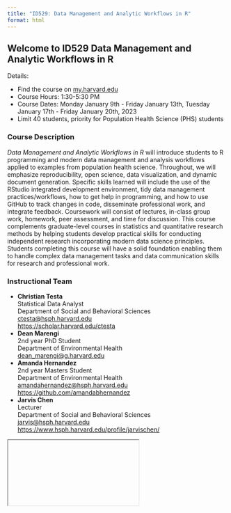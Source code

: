 ```yaml
---
title: "ID529: Data Management and Analytic Workflows in R"
format: html
---
```


## Welcome to ID529 Data Management and Analytic Workflows in R

Details:

<ul>
<li> Find the course on [my.harvard.edu](https://courses.my.harvard.edu/psp/courses/EMPLOYEE/EMPL/h/?tab=HU_CLASS_SEARCH&SearchReqJSON=%7B%22PageNumber%22%3A1%2C%22PageSize%22%3A%22%22%2C%22SortOrder%22%3A%5B%22SCORE%22%5D%2C%22Facets%22%3A%5B%5D%2C%22Category%22%3A%22HU_SCL_SCHEDULED_BRACKETED_COURSES%22%2C%22SearchPropertiesInResults%22%3Atrue%2C%22FacetsInResults%22%3Atrue%2C%22SaveRecent%22%3Afalse%2C%22TopN%22%3A%22%22%2C%22ExcludeBracketed%22%3Atrue%2C%22SearchText%22%3A%22ID529%22%2C%22DeepLink%22%3Afalse%7D) </li>
<li> Course Hours: 1:30-5:30 PM </li>
<li> Course Dates: Monday January 9th - Friday January 13th, Tuesday January 17th - Friday January 20th, 2023 </li>
<li>Limit 40 students, priority for Population Health Science (PHS) students</li>
</ul>

### Course Description 

<div class="alert alert-secondary">
*Data Management and Analytic Workflows in R* will introduce students to R
programming and modern data management and analysis workflows applied to
examples from population health science. Throughout, we will emphasize
reproducibility, open science, data visualization, and dynamic document
generation. Specific skills learned will include the use of the RStudio
integrated development environment, tidy data management practices/workflows,
how to get help in programming, and how to use GitHub to track changes in code,
disseminate professional work, and integrate feedback. Coursework will consist
of lectures, in-class group work, homework, peer assessment, and time for
discussion. This course complements graduate-level courses in statistics and
quantitative research methods by helping students develop practical skills for
conducting independent research incorporating modern data science principles.
Students completing this course will have a solid foundation enabling them to
handle complex data management tasks and data communication skills for research
and professional work.
</div>

### Instructional Team 

  * <b>Christian Testa</b><br>
    Statistical Data Analyst<br>
    Department of Social and Behavioral Sciences<br>
    <ctesta@hsph.harvard.edu><br>
    <https://scholar.harvard.edu/ctesta>
  * <b>Dean Marengi</b><br>
    2nd year PhD Student<br>
    Department of Environmental Health<br>
    <dean_marengi@g.harvard.edu>
  * <b>Amanda Hernandez</b><br>
    2nd year Masters Student<br>
    Department of Environmental Health<br>
    <amandahernandez@hsph.harvard.edu>
    <https://github.com/amandabhernandez>
  * <b>Jarvis Chen</b><br>
    Lecturer<br>
    Department of Social and Behavioral Sciences<br>
    <jarvis@hsph.harvard.edu>
    <https://www.hsph.harvard.edu/profile/jarvischen/>

<iframe>

